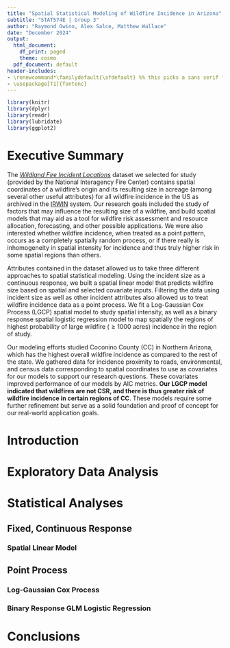```yaml
---
title: "Spatial Statistical Modeling of Wildfire Incidence in Arizona"
subtitle: "STAT574E | Group 3"
author: "Raymond Owino, Alex Salce, Matthew Wallace"
date: "December 2024"
output:
  html_document:
    df_print: paged
    theme: cosmo
  pdf_document: default
header-includes:
- \renewcommand*\familydefault{\sfdefault} %% this picks a sans serif font
- \usepackage[T1]{fontenc}
---
```


```r
library(knitr)
library(dplyr)
library(readr)
library(lubridate)
library(ggplot2)

```

# Executive Summary

The *[Wildland Fire Incident Locations](https://data-nifc.opendata.arcgis.com/datasets/nifc::wildland-fire-incident-locations/about)* dataset we selected for study (provided by the National Interagency Fire Center) contains spatial coordinates of a wildfire's origin and its resulting size in acreage (among several other useful attributes) for all wildfire incidence in the US as archived in the [IRWIN](https://www.wildfire.gov/application/irwin-integrated-reporting-wildfire-information) system. Our research goals included the study of factors that may influence the resulting size of a wildfire, and build spatial models that may aid as a tool for wildfire risk assessment and resource allocation, forecasting, and other possible applications. We were also interested whether wildfire incidence, when treated as a point pattern, occurs as a completely spatially random process, or if there really is inhomogeneity in spatial intensity for incidence and thus truly higher risk in some spatial regions than others.

Attributes contained in the dataset allowed us to take three different approaches to spatial statistical modeling. Using the incident size as a continuous response, we built a spatial linear model that predicts wildfire size based on spatial and selected covariate inputs. Filtering the data using incident size as well as other incident attributes also allowed us to treat wildfire incidence data as a point process. We fit a Log-Gaussian Cox Process (LGCP) spatial model to study spatial intensity, as well as a binary response spatial logistic regression model to map spatially the regions of highest probability of large wildfire ($\geq 1000$ acres) incidence in the region of study.

Our modeling efforts studied Coconino County (CC) in Northern Arizona, which has the highest overall wildfire incidence as compared to the rest of the state. We gathered data for incidence proximity to roads, environmental, and census data corresponding to spatial coordinates to use as covariates for our models to support our research questions. These covariates improved performance of our models by AIC metrics.  **Our LGCP model indicated that wildfires are not CSR, and there is thus greater risk of wildfire incidence in certain regions of CC**. These models require some further refinement but serve as a solid foundation and proof of concept for our real-world application goals.

# Introduction


# Exploratory Data Analysis


# Statistical Analyses

## Fixed, Continuous Response

### Spatial Linear Model


## Point Process

### Log-Gaussian Cox Process

### Binary Response GLM Logistic Regression


# Conclusions


